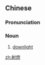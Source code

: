 {{also|射灯}}
==Chinese==
{{zh-forms|s=射灯}}

===Pronunciation===
{{zh-pron
|m=shèdēng
|c=se6 dang1
|cat=n
}}

===Noun===
{{zh-noun}}

# [[downlight]]

[[zh:射燈]]